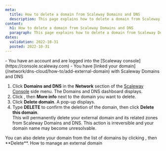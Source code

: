 ```yaml
---
meta:
  title: How to delete a domain from Scaleway Domains and DNS
  description: This page explains how to delete a domain from Scaleway Domains and DNS
content:
  h1: How to delete a domain from Scaleway Domains and DNS
  paragraph: This page explains how to delete a domain from Scaleway Domains and DNS
dates:
  validation: 2022-10-31
  posted: 2022-10-31
---
```


<Message type="requirement">
  - You have an account and are logged into the [Scaleway console](https://console.scaleway.com) 
  - You have [linked your domain](/network/dns-cloud/how-to/add-external-domain) with Scaleway Domains and DNS
</Message>

1. Click **Domains and DNS** in the **Network** section of the [Scaleway Console](https://console.scaleway.com) side menu. The Domains and DNS dashboard displays.
2. Click <Icon name="more" />, then **More info** next to the domain you want to delete.
3. Click **Delete domain**. A pop-up displays. 
4. Type **DELETE** to confirm the deletion of the domain, then click **Delete this domain**.  
    <Lightbox src="scaleway-dns-delete-domain.webp" alt="" />
    <Message type="important">
      This will permanently delete your external domain and its related zones from Scaleway Domains and DNS. This action is irreversible and your domain name may become unresolvable. 
    </Message>

<Message type="tip">
  You can also delete your domain from the list of domains by clicking <Icon name="more" />, then **Delete**.
</Message>

<Navigation title="See Also">
  <PreviousButton to="/network/dns-cloud/how-to/manage-external-domain/">How to manage an external domain</PreviousButton>
</Navigation>
